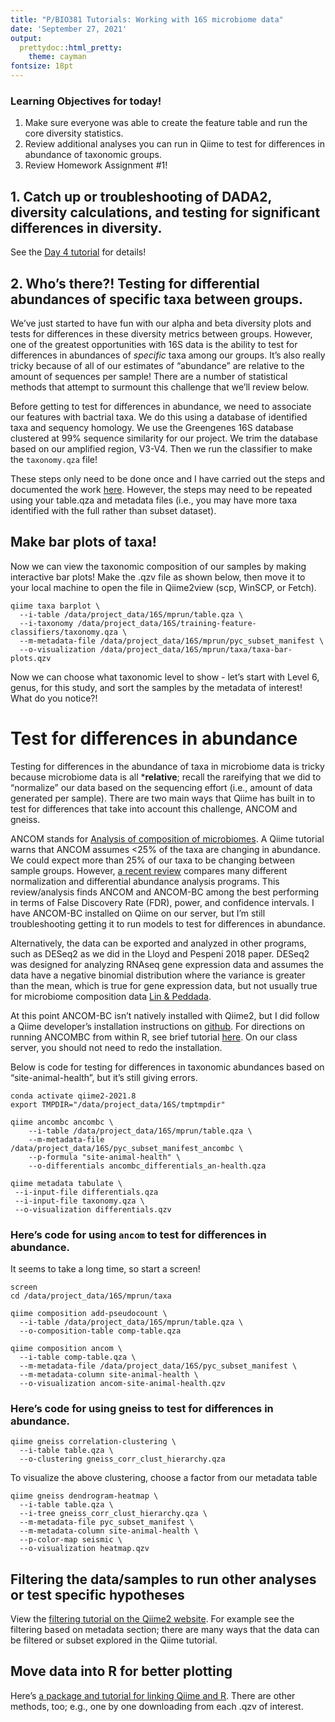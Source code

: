 ```yaml
---
title: "P/BIO381 Tutorials: Working with 16S microbiome data"
date: 'September 27, 2021'
output:
  prettydoc::html_pretty:
    theme: cayman
fontsize: 18pt
---
```


### Learning Objectives for today!

1. Make sure everyone was able to create the feature table and run the core diversity statistics. 
2. Review additional analyses you can run in Qiime to test for differences in abundance of taxonomic groups.
3. Review Homework Assignment #1!

## 1. Catch up or troubleshooting of DADA2, diversity calculations, and testing for significant differences in diversity.
See the [Day 4 tutorial](2021-09-22_microbiome_Day4.html) for details!

## 2. Who's there?! Testing for differential abundances of specific taxa between groups.
We've just started to have fun with our alpha and beta diversity plots and tests for differences in these diversity metrics between groups. However, one of the greatest opportunities with 16S data is the ability to test for differences in abundances of _specific_ taxa among our groups. It's also really tricky because of all of our estimates of "abundance" are relative to the amount of sequences per sample! There are a number of statistical methods that attempt to surmount this challenge that we'll review below. 

Before getting to test for differences in abundance, we need to associate our features with bactrial taxa. We do this using a database of identified taxa and sequency homology. We use the Greengenes 16S database clustered at 99% sequence similarity for our project. We trim the database based on our amplified region, V3-V4. Then we run the classifier to make the `taxonomy.qza` file!

These steps only need to be done once and I have carried out the steps and documented the work [here](2021_09_27_microbiome_supp_taxaID.html). However, the steps may need to be repeated using your table.qza and metadata files (i.e., you may have more taxa identified with the full rather than subset dataset).

## Make bar plots of taxa!
Now we can view the taxonomic composition of our samples by making interactive bar plots! Make the .qzv file as shown below, then move it to your local machine to open the file in Qiime2view (scp, WinSCP, or Fetch).
```
qiime taxa barplot \
  --i-table /data/project_data/16S/mprun/table.qza \
  --i-taxonomy /data/project_data/16S/training-feature-classifiers/taxonomy.qza \
  --m-metadata-file /data/project_data/16S/mprun/pyc_subset_manifest \
  --o-visualization /data/project_data/16S/mprun/taxa/taxa-bar-plots.qzv
```

Now we can choose what taxonomic level to show - let's start with Level 6, genus, for this study, and sort the samples by the metadata of interest! What do you notice?!

# Test for differences in abundance
Testing for differences in the abundance of taxa in microbiome data is tricky because microbiome data is all ***relative**; recall the rareifying that we did to "normalize" our data based on the sequencing effort (i.e., amount of data generated per sample). There are two main ways that Qiime has built in to test for differences that take into account this challenge, ANCOM and gneiss. 

ANCOM stands for [Analysis of composition of microbiomes](https://pubmed.ncbi.nlm.nih.gov/26028277/). A Qiime tutorial warns that ANCOM assumes <25% of the taxa are changing in abundance. We could expect more than 25% of our taxa to be changing between sample groups. However, [a recent review](https://www.nature.com/articles/s41522-020-00160-w) compares many different normalization and differential abundance analysis programs. This review/analysis finds ANCOM and ANCOM-BC among the best performing in terms of False Discovery Rate (FDR), power, and confidence intervals. I have ANCOM-BC installed on Qiime on our server, but I'm still troubleshooting getting it to run models to test for differences in abundance.

Alternatively, the data can be exported and analyzed in other programs, such as DESeq2 as we did in the Lloyd and Pespeni 2018 paper. DESeq2 was designed for analyzing RNAseq gene expression data and assumes the data have a negative binomial distribution where the variance is greater than the mean, which is true for gene expression data, but not usually true for microbiome composition data [Lin & Peddada](https://www.nature.com/articles/s41522-020-00160-w). 

At this point ANCOM-BC isn't natively installed with Qiime2, but I did follow a Qiime developer's installation instructions on [github](https://github.com/mortonjt/q2-ancombc). For directions on running ANCOMBC from within R, see brief tutorial [here](https://rdrr.io/github/FrederickHuangLin/ANCOMBC/man/ancombc.html). On our class server, you should not need to redo the installation.

Below is code for testing for differences in taxonomic abundances based on "site-animal-health", but it's still giving errors.
```
conda activate qiime2-2021.8
export TMPDIR="/data/project_data/16S/tmptmpdir"

qiime ancombc ancombc \
    --i-table /data/project_data/16S/mprun/table.qza \
    --m-metadata-file /data/project_data/16S/pyc_subset_manifest_ancombc \
    --p-formula "site-animal-health" \
    --o-differentials ancombc_differentials_an-health.qza
    
qiime metadata tabulate \
 --i-input-file differentials.qza 
 --i-input-file taxonomy.qza \
 --o-visualization differentials.qzv
```
### Here's code for using `ancom` to test for differences in abundance.
It seems to take a long time, so start a screen!

```
screen
cd /data/project_data/16S/mprun/taxa

qiime composition add-pseudocount \
  --i-table /data/project_data/16S/mprun/table.qza \
  --o-composition-table comp-table.qza
 
qiime composition ancom \
  --i-table comp-table.qza \
  --m-metadata-file /data/project_data/16S/pyc_subset_manifest \
  --m-metadata-column site-animal-health \
  --o-visualization ancom-site-animal-health.qzv 
```
  
### Here's code for using gneiss to test for differences in abundance.
```
qiime gneiss correlation-clustering \
  --i-table table.qza \
  --o-clustering gneiss_corr_clust_hierarchy.qza
```
To visualize the above clustering, choose a factor from our metadata table 
```
qiime gneiss dendrogram-heatmap \
  --i-table table.qza \
  --i-tree gneiss_corr_clust_hierarchy.qza \
  --m-metadata-file pyc_subset_manifest \
  --m-metadata-column site-animal-health \
  --p-color-map seismic \
  --o-visualization heatmap.qzv
```

## Filtering the data/samples to run other analyses or test specific hypotheses
View the [filtering tutorial on the Qiime2 website](https://docs.qiime2.org/2021.8/tutorials/filtering/). For example see the filtering based on metadata section; there are many ways that the data can be filtered or subset explored in the Qiime tutorial.

## Move data into R for better plotting
Here's [a package and tutorial for linking Qiime and R](https://forum.qiime2.org/t/tutorial-integrating-qiime2-and-r-for-data-visualization-and-analysis-using-qiime2r/4121).
There are other methods, too; e.g., one by one downloading from each .qzv of interest.